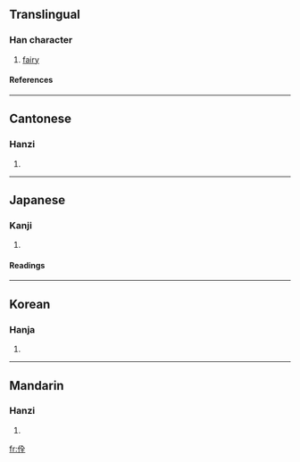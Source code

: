 ==Translingual==
===Han character===
{{Han char|rad=人|as=06|sn=8|four=2821<sub>4</sub>|canj=人人一土 (OOMG)}}
# [[fairy]]
====References====
{{Han ref|kx=0100.290|dkj=00568|dj=0213.070|hdz=10149.130|uh=4F7A|ud=20346|bh=A8DE|bd=43230}}
----
==Cantonese==
===Hanzi===
{{yue-hanzi|jyut=|y=chyun4}}
# {{defn|Cantonese}}
----
==Japanese==
===Kanji===
{{ja-kanji|grade=|rs=人06}}
# {{defn|Japanese}} 
====Readings====
{{ja-readings|on=[[せん]] (sen)|kun=}}
----
==Korean==
===Hanja===
{{ko-hanja|hangeul=전|rv=jeon|mr=chŏn}}
# {{defn|Korean}}
----
==Mandarin==
===Hanzi===
{{cmn-hanzi|pin=[[quán]] (quan2)|wg=ch'üan<sup>2</sup>}}
# {{defn|Mandarin}}

[[fr:佺]]